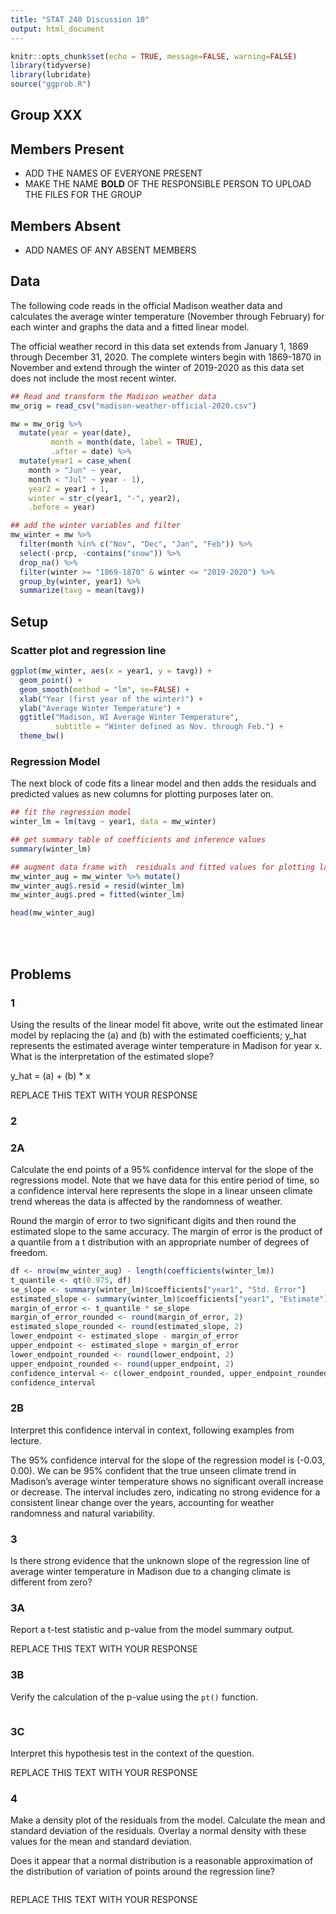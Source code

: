 ---
title: "STAT 240 Discussion 10"
output: html_document
---

```{r setup, include=FALSE}
knitr::opts_chunk$set(echo = TRUE, message=FALSE, warning=FALSE)
library(tidyverse)
library(lubridate)
source("ggprob.R")
```

## Group XXX

## Members Present

- ADD THE NAMES OF EVERYONE PRESENT
- MAKE THE NAME **BOLD** OF THE RESPONSIBLE PERSON TO UPLOAD THE FILES FOR THE GROUP

## Members Absent

- ADD NAMES OF ANY ABSENT MEMBERS

## Data

The following code reads in the official Madison weather data
and calculates the average winter temperature (November through February) for each winter and graphs the data and a fitted linear model.

The official weather record in this data set extends from January 1, 1869 through December 31, 2020.
The complete winters begin with 1869-1870 in November and extend through the winter of 2019-2020 as this data set does not include the most recent winter.

```{r read-data}
## Read and transform the Madison weather data
mw_orig = read_csv("madison-weather-official-2020.csv")

mw = mw_orig %>% 
  mutate(year = year(date),
         month = month(date, label = TRUE),
         .after = date) %>% 
  mutate(year1 = case_when(
    month > "Jun" ~ year,
    month < "Jul" ~ year - 1),
    year2 = year1 + 1,
    winter = str_c(year1, "-", year2),
    .before = year) 

## add the winter variables and filter
mw_winter = mw %>%
  filter(month %in% c("Nov", "Dec", "Jan", "Feb")) %>%
  select(-prcp, -contains("snow")) %>% 
  drop_na() %>% 
  filter(winter >= "1869-1870" & winter <= "2019-2020") %>% 
  group_by(winter, year1) %>%
  summarize(tavg = mean(tavg))
```

## Setup

### Scatter plot and regression line

```{r plot-data}
ggplot(mw_winter, aes(x = year1, y = tavg)) +
  geom_point() +
  geom_smooth(method = "lm", se=FALSE) +
  xlab("Year (first year of the winter)") +
  ylab("Average Winter Temperature") +
  ggtitle("Madison, WI Average Winter Temperature",
          subtitle = "Winter defined as Nov. through Feb.") +
  theme_bw()
```

### Regression Model

The next block of code fits a linear model and then adds the residuals and predicted values as new columns for plotting purposes later on.

```{r fit-regression-model}
## fit the regression model
winter_lm = lm(tavg ~ year1, data = mw_winter)

## get summary table of coefficients and inference values
summary(winter_lm)

## augment data frame with  residuals and fitted values for plotting later
mw_winter_aug = mw_winter %>% mutate()
mw_winter_aug$.resid = resid(winter_lm)
mw_winter_aug$.pred = fitted(winter_lm)

head(mw_winter_aug)
```

<br/><br/>

## Problems


### 1 

Using the results of the linear model fit above, write out the estimated linear model by replacing the (a) and (b) with the estimated coefficients; y_hat represents the estimated average winter temperature in Madison for year x.  What is the interpretation of the estimated slope?

y_hat = (a) + (b) * x

REPLACE THIS TEXT WITH YOUR RESPONSE



### 2

### 2A

Calculate the end points of a 95% confidence interval for the slope of the regressions model.
Note that we have data for this entire period of time,
so a confidence interval here represents the slope in a linear unseen climate trend whereas the data is affected by the randomness of weather.

Round the margin of error to two significant digits and then round the estimated slope to the same accuracy.
The margin of error is the product of a quantile from a t distribution with an appropriate number of degrees of freedom.

```{r}
df <- nrow(mw_winter_aug) - length(coefficients(winter_lm))
t_quantile <- qt(0.975, df)
se_slope <- summary(winter_lm)$coefficients["year1", "Std. Error"]
estimated_slope <- summary(winter_lm)$coefficients["year1", "Estimate"]
margin_of_error <- t_quantile * se_slope
margin_of_error_rounded <- round(margin_of_error, 2)
estimated_slope_rounded <- round(estimated_slope, 2)
lower_endpoint <- estimated_slope - margin_of_error
upper_endpoint <- estimated_slope + margin_of_error
lower_endpoint_rounded <- round(lower_endpoint, 2)
upper_endpoint_rounded <- round(upper_endpoint, 2)
confidence_interval <- c(lower_endpoint_rounded, upper_endpoint_rounded)
confidence_interval
```


### 2B

Interpret this confidence interval in context, following examples from lecture.

The 95% confidence interval for the slope of the regression model is (-0.03, 0.00). We can be 95% confident that the true unseen climate trend in Madison's average winter temperature shows no significant overall increase or decrease. The interval includes zero, indicating no strong evidence for a consistent linear change over the years, accounting for weather randomness and natural variability.


### 3

Is there strong evidence that the unknown slope of the regression line of average winter temperature in Madison due to a changing climate is different from zero?

### 3A

Report a t-test statistic and p-value from the model summary output.

REPLACE THIS TEXT WITH YOUR RESPONSE


### 3B

Verify the calculation of the p-value using the `pt()` function.

```{r}

```


### 3C

Interpret this hypothesis test in the context of the question.

REPLACE THIS TEXT WITH YOUR RESPONSE


### 4

Make a density plot of the residuals from the model. Calculate the mean and standard deviation of the residuals. Overlay a normal density with these values for the mean and standard deviation.

Does it appear that a normal distribution is a reasonable approximation of the distribution of variation of points around the regression line?

```{r}

```

REPLACE THIS TEXT WITH YOUR RESPONSE
